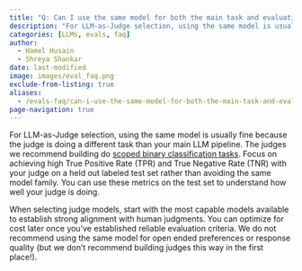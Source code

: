 ```yaml
---
title: "Q: Can I use the same model for both the main task and evaluation?"
description: "For LLM-as-Judge selection, using the same model is usually fine because the judge is doing a different task than your main LLM pipeline"
categories: [LLMs, evals, faq]
author: 
  - Hamel Husain
  - Shreya Shankar
date: last-modified
image: images/eval_faq.png
exclude-from-listing: true
aliases:
  - /evals-faq/can-i-use-the-same-model-for-both-the-main-task-and-evaluation
page-navigation: true
---
```


For LLM-as-Judge selection, using the same model is usually fine because the judge is doing a different task than your main LLM pipeline. The judges we recommend building do [scoped binary classification tasks](/blog/posts/evals-faq/why-do-you-recommend-binary-passfail-evaluations-instead-of-1-5-ratings-likert-scales.html). Focus on achieving high True Positive Rate (TPR) and True Negative Rate (TNR) with your judge on a held out labeled test set rather than avoiding the same model family.  You can use these metrics on the test set to understand how well your judge is doing.

When selecting judge models, start with the most capable models available to establish strong alignment with human judgments. You can optimize for cost later once you've established reliable evaluation criteria. We do not recommend using the same model for open ended preferences or response quality (but we don't recommend building judges this way in the first place!).